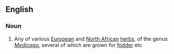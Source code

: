 ==English==

===Noun===
{{en-noun}}

# Any of various [[European]] and [[North African]] [[herb]]s, of the genus ''[[Medicago]]'', several of which are grown for [[fodder]] etc
